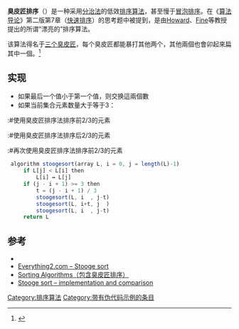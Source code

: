 {{NoteTA
|G1 = IT
}}
{{算法信息框
|class=[[排序算法|排序算法]]
|image = [[File:Sorting_stoogesort_anim.gif|File:Sorting stoogesort anim.gif]]
|caption = 使用臭皮匠排序為一列數字進行排序的過程
|data=[[數組|數組]]
|time = {{nowrap|1=O(''n''<sup>log 3 /log 1.5</sup>)}}
|space = O(''n'')
|optimal=No
}}

'''臭皮匠排序'''（{{lang-en|'''Stooge Sort'''}}）是一种采用[[分治法|分治法]]的低效[[排序算法|排序算法]]，甚至慢于[[冒泡排序|冒泡排序]]。在《[[算法导论|算法导论]]》第二版第7章（[[快速排序|快速排序]]）的思考题中被提到，是由[[Howard|Howard]]、[[Fine|Fine]]等教授提出的所谓“漂亮的”排序算法。

该算法得名于[[三个臭皮匠|三个臭皮匠]]，每个臭皮匠都能暴打其他两个，其他兩個也會卯起來扁其中一個。<ref>{{Cite web |url=https://courses.cs.washington.edu/courses/cse373/13wi/lectures/02-22/18-sorting1-bogo-stooge-bubble.pdf |title=存档副本 |accessdate=2017-11-30 |archive-date=2017-12-01 |archive-url=https://web.archive.org/web/20171201041121/https://courses.cs.washington.edu/courses/cse373/13wi/lectures/02-22/18-sorting1-bogo-stooge-bubble.pdf |dead-url=no }}</ref>

== 实现 ==
*如果最后一个值小于第一个值，则交换這兩個數
*如果当前集合元素数量大于等于3：
:#使用臭皮匠排序法排序前2/3的元素
:#使用臭皮匠排序法排序后2/3的元素
:#再次使用臭皮匠排序法排序前2/3的元素

<syntaxhighlight lang="javascript">
 algorithm stoogesort(array L, i = 0, j = length(L)-1)
     if L[j] < L[i] then
         L[i] ↔ L[j]
     if (j - i + 1) >= 3 then
         t = (j - i + 1) / 3
         stoogesort(L, i  , j-t)
         stoogesort(L, i+t, j  )
         stoogesort(L, i  , j-t)
     return L
</syntaxhighlight>

==参考==
*{{cite web|url=http://www.nist.gov/dads/HTML/stoogesort.html|title=stooge sort|last=Black|first=Paul E.|work=Dictionary of Algorithms and Data Structures|publisher=[[National_Institute_of_Standards_and_Technology|National Institute of Standards and Technology]]|accessdate=2011-06-18|archive-date=2008-09-20|archive-url=https://web.archive.org/web/20080920193852/http://www.nist.gov/dads/HTML/stoogesort.html|dead-url=no}}
*[http://www.everything2.com/index.pl?node=stooge%20sort Everything2.com – Stooge sort] {{Wayback|url=http://www.everything2.com/index.pl?node=stooge%20sort |date=20120716190433 }}
*[http://cg.scs.carleton.ca/~morin/misc/sortalg/ Sorting Algorithms（包含臭皮匠排序）] {{Wayback|url=http://cg.scs.carleton.ca/~morin/misc/sortalg/ |date=20051020235250 }}
*[http://impomatic.blogspot.com/2008/01/stooge-sort.html Stooge sort – implementation and comparison] {{Wayback|url=http://impomatic.blogspot.com/2008/01/stooge-sort.html |date=20120220071823 }}
{{Reflist}}

{{排序算法表}}
{{算法}}

[[Category:排序算法|Category:排序算法]]
[[Category:带有伪代码示例的条目|Category:带有伪代码示例的条目]]
